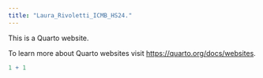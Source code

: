 ```yaml
---
title: "Laura_Rivoletti_ICMB_HS24."
---
```


This is a Quarto website.

To learn more about Quarto websites visit <https://quarto.org/docs/websites>.

```r
1 + 1
```

